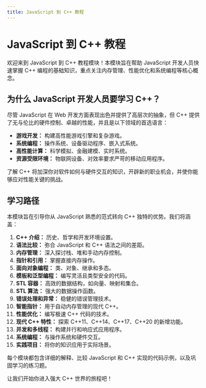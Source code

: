 ```yaml
---
title: JavaScript 到 C++ 教程
---
```


# JavaScript 到 C++ 教程

欢迎来到 JavaScript 到 C++ 教程模块！本模块旨在帮助 JavaScript 开发人员快速掌握 C++ 编程的基础知识，重点关注内存管理、性能优化和系统编程等核心概念。

## 为什么 JavaScript 开发人员要学习 C++？

尽管 JavaScript 在 Web 开发方面表现出色并提供了高层次的抽象，但 C++ 提供了无与伦比的硬件控制、卓越的性能，并且是以下领域的首选语言：

*   **游戏开发：** 构建高性能游戏引擎和复杂游戏。
*   **系统编程：** 操作系统、设备驱动程序、嵌入式系统。
*   **高性能计算：** 科学模拟、金融建模、实时系统。
*   **资源受限环境：** 物联网设备、对效率要求严苛的移动应用程序。

了解 C++ 将加深你对软件如何与硬件交互的知识，开辟新的职业机会，并使你能够应对性能关键的挑战。

## 学习路径

本模块旨在引导你从 JavaScript 熟悉的范式转向 C++ 独特的优势。我们将涵盖：

1.  **C++ 介绍：** 历史、哲学和开发环境设置。
2.  **语法比较：** 弥合 JavaScript 和 C++ 语法之间的差距。
3.  **内存管理：** 深入探讨栈、堆和手动内存控制。
4.  **指针和引用：** 掌握直接内存操作。
5.  **面向对象编程：** 类、对象、继承和多态。
6.  **模板和泛型编程：** 编写灵活且类型安全的代码。
7.  **STL 容器：** 高效的数据结构，如向量、映射和集合。
8.  **STL 算法：** 强大的数据操作函数。
9.  **错误处理和异常：** 稳健的错误管理技术。
10. **智能指针：** 用于自动内存管理的现代 C++。
11. **性能优化：** 编写极速 C++ 代码的技术。
12. **现代 C++ 特性：** 探索 C++11、C++14、C++17、C++20 的新增功能。
13. **并发和多线程：** 构建并行和响应式应用程序。
14. **系统编程：** 与操作系统和硬件交互。
15. **实践项目：** 将你的知识应用于实际场景。

每个模块都包含详细的解释、比较 JavaScript 和 C++ 实现的代码示例，以及巩固学习的练习题。

让我们开始你进入强大 C++ 世界的旅程吧！